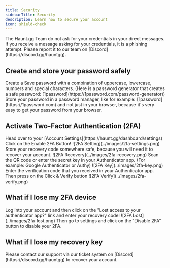 ```yaml
---
title: Security
sidebarTitle: Security
description: Learn how to secure your account
icon: shield-check
---
```


<Warning>
    The Haunt.gg Team do not ask for your credentials in your direct messages. If you receive a message asking for your credentials, it is a phishing attempt. Please report it to our team on [Discord](https://discord.gg/hauntgg).
</Warning>

## Create and store your password safely

<Steps>
    <Step title="Create a Password">
        Create a Save password with a combination of uppercase, lowercase, numbers and special characters. (Here is a password generator that creates a safe password: [1password](https://1password.com/password-generator))
    </Step>
    <Step title="Store your Password somewhere safe">
        Store your password in a password manager, like for example: [1password](https://1password.com) and not just in your browser, because it's very easy to get your password from your browser.
    </Step>
</Steps>

## Activate Two-Factor Authentication (2FA)

<Steps>
    <Step title="Account Settings">
        Head over to your [Account Settings](https://haunt.gg/dashboard/settings)
    </Step>
    <Step title="Click on Enable 2FA">
        Click on the Enable 2FA Button!
        <Frame>
            ![2FA Setting](../images/2fa-settings.png)
        </Frame>
    </Step>
    <Step title="Save your Recovery Code">
        Store your recovery code somewhere safe, because you will need it to recover your account.
        <Frame>
            ![2FA Recovery](../images/2fa-recovery.png)
        </Frame>        
    </Step>
    <Step Title="Scan the QR code or enter the secret key in your authenticator app">
        Scan the QR code or enter the secret key in your Authenticator app. (For example: Google Authenticator or Authy)
        <Frame>
            ![2FA Key](../images/2fa-key.png)
        </Frame>  
    </Step>
    <Step Title="Enter your verification code">
        Enter the verification code that you received in your Authenticator app. Then press on the Click & Verify button
        <Frame>
            ![2FA Verify](../images/2fa-verify.png)
        </Frame>  
    </Step>
</Steps>

## What if I lose my 2FA device

<Steps>
    <Step title="Log into youraccount using your recovery code">
        Log into your account and then click on the "Lost access to your authenticator app?" link and enter your recovery code!
    <Frame>
        ![2FA Lost](../images/2fa-lost.png)
    </Frame>              
    </Step>
    <Step title="Disable your 2FA">
        Then go to settings and click on the "Disable 2FA" button to disable your 2FA.
    </Step>
</Steps>

## What if I lose my recovery key
 
<Info>
    Please contact our support via our ticket system on [Discord](https://discord.gg/hauntgg) to recover your account.
</Info>